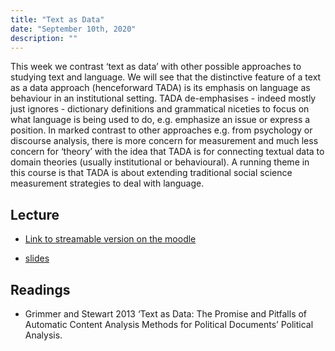 ```yaml
---
title: "Text as Data"
date: "September 10th, 2020"
description: ""
---
```


This week we contrast 'text as data' with other possible approaches to
studying text and language. We will see that the distinctive feature
of a text as a data approach (henceforward TADA) is its emphasis on
language as behaviour in an institutional setting. TADA de-emphasises -
indeed mostly just ignores - dictionary definitions and grammatical niceties to
focus on what language is being used to do, e.g. emphasize an issue or
express a position. In marked contrast to  other approaches e.g. from
psychology or discourse analysis, there is more concern for measurement and
much less concern for 'theory' with the idea that TADA is for connecting
textual data to domain theories (usually institutional or behavioural).
A running theme in this course is that TADA is about extending traditional
social science measurement strategies to deal with language.

## Lecture

- [Link to streamable version on the moodle](https://moodle.hertie-school.org/course/view.php?id=2500) 

- [slides](lectures/week01.pdf)

## Readings

- Grimmer and Stewart 2013 'Text as Data: The Promise and Pitfalls of
  Automatic Content Analysis Methods for Political Documents' Political
  Analysis.

